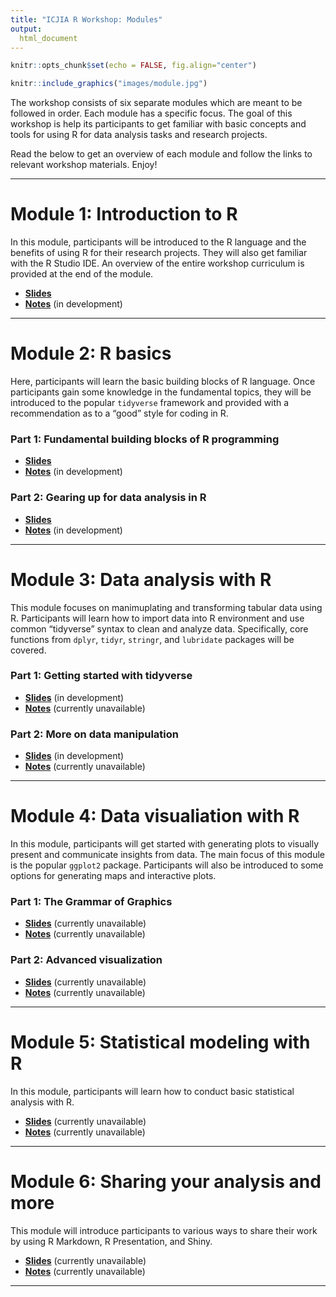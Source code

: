 ```yaml
---
title: "ICJIA R Workshop: Modules"
output:
  html_document
---
```

<!-- fontawesome CDN -->
<link href="https://maxcdn.bootstrapcdn.com/font-awesome/4.7.0/css/font-awesome.min.css" rel="stylesheet">

<style>
body {
  padding-bottom: 100px;
}
</style>

```r
knitr::opts_chunk$set(echo = FALSE, fig.align="center")
```

```r
knitr::include_graphics("images/module.jpg")
```

The workshop consists of six separate modules which are meant to be followed in order. Each module has a specific focus. The goal of this workshop is help its participants to get familiar with basic concepts and tools for using R for data analysis tasks and research projects.

Read the below to get an overview of each module and follow the links to relevant workshop materials. Enjoy!  

***

# Module 1: Introduction to R
In this module, participants will be introduced to the R language and the benefits of using R for their research projects. They will also get familiar with the R Studio IDE. An overview of the entire workshop curriculum is provided at the end of the module.

* [**Slides**](slides/module1_slides.html)
* [**Notes**](notes/module1_notes.html) (in development)

***

# Module 2: R basics
Here, participants will learn the basic building blocks of R language. Once participants gain some knowledge in the fundamental topics, they will be introduced to the popular `tidyverse` framework and provided with a recommendation as to a "good" style for coding in R.

### Part 1: Fundamental building blocks of R programming

* [**Slides**](slides/module2_slides1.html)
* [**Notes**](notes/module2_notes1.html) (in development)

### Part 2: Gearing up for data analysis in R

* [**Slides**](slides/module2_slides2.html)
* [**Notes**](notes/module2_notes2.html) (in development)

***

# Module 3: Data analysis with R
This module focuses on manimuplating and transforming tabular data using R. Participants will learn how to import data into R environment and use common "tidyverse" syntax to clean and analyze data. Specifically, core functions from `dplyr`, `tidyr`, `stringr`, and `lubridate` packages will be covered.

### Part 1: Getting started with tidyverse

* [**Slides**](slides/module3_slides1.html) (in development)
* [**Notes**](notes/module3_notes1.html) (currently unavailable)

### Part 2: More on data manipulation

* [**Slides**](slides/module3_slides2.html) (in development)
* [**Notes**](notes/module3_notes2.html) (currently unavailable)

***

# Module 4: Data visualiation with R
In this module, participants will get started with generating plots to visually present and communicate insights from data. The main focus of this module is the popular `ggplot2` package. Participants will also be introduced to some options for generating maps and interactive plots.

### Part 1: The Grammar of Graphics

* [**Slides**](slides/module4_slides1.html) (currently unavailable)
* [**Notes**](notes/module4_notes1.html) (currently unavailable)

### Part 2: Advanced visualization

* [**Slides**](slides/module4_slides2.html) (currently unavailable)
* [**Notes**](notes/module4_notes2.html) (currently unavailable)

***

# Module 5: Statistical modeling with R
In this module, participants will learn how to conduct basic statistical analysis with R. 

* [**Slides**](slides/module5_slides.html) (currently unavailable)
* [**Notes**](notes/module5_notes.html) (currently unavailable)

***

# Module 6: Sharing your analysis and more
This module will introduce participants to various ways to share their work by using R Markdown, R Presentation, and Shiny. 

* [**Slides**](slides/module6_slides.html) (currently unavailable)
* [**Notes**](notes/module6_notes.html) (currently unavailable)

***
